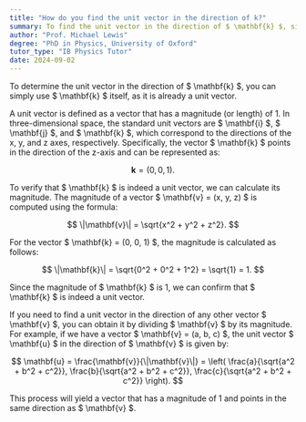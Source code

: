 ```yaml
---
title: "How do you find the unit vector in the direction of k?"
summary: To find the unit vector in the direction of $ \mathbf{k} $, simply use $ \mathbf{k} $ itself as it is already a unit vector.
author: "Prof. Michael Lewis"
degree: "PhD in Physics, University of Oxford"
tutor_type: "IB Physics Tutor"
date: 2024-09-02
---
```


To determine the unit vector in the direction of $ \mathbf{k} $, you can simply use $ \mathbf{k} $ itself, as it is already a unit vector.

A unit vector is defined as a vector that has a magnitude (or length) of $1$. In three-dimensional space, the standard unit vectors are $ \mathbf{i} $, $ \mathbf{j} $, and $ \mathbf{k} $, which correspond to the directions of the x, y, and z axes, respectively. Specifically, the vector $ \mathbf{k} $ points in the direction of the z-axis and can be represented as:

$$
\mathbf{k} = (0, 0, 1).
$$

To verify that $ \mathbf{k} $ is indeed a unit vector, we can calculate its magnitude. The magnitude of a vector $ \mathbf{v} = (x, y, z) $ is computed using the formula:

$$
\|\mathbf{v}\| = \sqrt{x^2 + y^2 + z^2}.
$$

For the vector $ \mathbf{k} = (0, 0, 1) $, the magnitude is calculated as follows:

$$
\|\mathbf{k}\| = \sqrt{0^2 + 0^2 + 1^2} = \sqrt{1} = 1.
$$

Since the magnitude of $ \mathbf{k} $ is $1$, we can confirm that $ \mathbf{k} $ is indeed a unit vector.

If you need to find a unit vector in the direction of any other vector $ \mathbf{v} $, you can obtain it by dividing $ \mathbf{v} $ by its magnitude. For example, if we have a vector $ \mathbf{v} = (a, b, c) $, the unit vector $ \mathbf{u} $ in the direction of $ \mathbf{v} $ is given by:

$$
\mathbf{u} = \frac{\mathbf{v}}{\|\mathbf{v}\|} = \left( \frac{a}{\sqrt{a^2 + b^2 + c^2}}, \frac{b}{\sqrt{a^2 + b^2 + c^2}}, \frac{c}{\sqrt{a^2 + b^2 + c^2}} \right).
$$

This process will yield a vector that has a magnitude of $1$ and points in the same direction as $ \mathbf{v} $.
    
